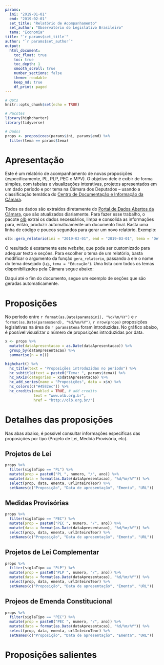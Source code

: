 ```yaml
---
params:
  ini: "2019-01-01"
  end: "2019-02-01"
  set_title: "Relatório de Acompanhamento"
  set_author: "Observatório do Legislativo Brasileiro"
  tema: "Economia"
title: "`r params$set_title`"
author: "`r params$set_author`"
output: 
  html_document:
    toc_float: true
    toc: true
    toc_depth: 1
    smooth_scroll: true
    number_sections: false
    theme: readable
    keep_md: true
    df_print: paged
---
```


```r
# Opts
knitr::opts_chunk$set(echo = TRUE)

# Pacotes
library(highcharter)
library(tidyverse)

# Dados
props <- proposicoes(params$ini, params$end) %>%
  filter(tema == params$tema)
```

# Apresentação

Este é um relatório de acompanhamento de novas proposições (especificamente, PL, PLP, PEC e MPV). O objetivo dele é exibir de forma simples, com tabelas e visualizações interativas, projetos apresentados em um dado período e por tema na Câmara dos Deputados -- usando a classificação temática do [Centro de Documentação e Informação da Câmara](https://www2.camara.leg.br/a-camara/estruturaadm/diretorias/diretoria-legislativa/estrutura-1/cedi). 

Todos os dados são extraídos diretamente do [Portal de Dados Abertos da Câmara](https://dadosabertos.camara.leg.br/), que são atualizados diariamente. Para fazer esse trabalho, o pacote [olb](https://github.com/meirelesff) extrai os dados necessários, limpa e consolida as informações para, então, produzir automaticamente um documento final. Basta uma linha de código e poucos segundos para gerar um novo relatório. Exemplo:

```r
olb::gera_relatorio(ini = "2019-02-01", end = "2019-03-01", tema = "Defesa e Segurança")
```

O resultado é exatamente este *website*, que pode ser customizado para adequar texto e seções. Para escolher o tema de um relatório, basta modificar o argumento da função `gera_relatorio`, passando a ele o nome do tema desejado (i.g., `tema = "Educação"`). Uma lista com todos os temas disponibilizados pela Câmara segue abaixo:




Daqui até o fim do documento, segue um exemplo de seções que são geradas automaticamente.

# Proposições

No período entre `r format(as.Date(params$ini), "%d/%m/%Y")` e `r format(as.Date(params$end), "%d/%m/%Y")`, `r nrow(props)` proposições legislativas na área de `r params$tema` foram introduzidas. No gráfico abaixo, é possível visualizar o número de proposições introduzidas por data.

```r
x <- props %>%
  mutate(dataApresentacao = as.Date(dataApresentacao)) %>%
  group_by(dataApresentacao) %>%
  summarise(n = n())

highchart() %>% 
  hc_title(text = "Proposições introduzidas no período") %>%
  hc_subtitle(text = paste0("Tema: ", params$tema)) %>%
  hc_xAxis(categories = x$dataApresentacao) %>% 
  hc_add_series(name = "Proposições", data = x$n) %>%
  hc_colors(c("#4582ec")) %>%
  hc_credits(enabled = TRUE, # add credits
             text = "www.olb.org.br",
             href = "http://olb.org.br/")

```


# Detalhes das proposições {.tabset}

Nas abas abaixo, é possível consultar informações específicas das proposições por tipo (Projeto de Lei, Medida Provisória, etc).



## Projetos de Lei


```r
props %>%
  filter(siglaTipo == "PL") %>%
  mutate(prop = paste0("PL ", numero, "/", ano)) %>%
  mutate(data = format(as.Date(dataApresentacao), "%d/%m/%Y")) %>%
  select(prop, data, ementa, urlInteiroTeor) %>%
  setNames(c("Proposição", "Data de apresentação", "Ementa", "URL"))
```


## Medidas Provisórias


```r
props %>%
  filter(siglaTipo == "PEC") %>%
  mutate(prop = paste0("PEC ", numero, "/", ano)) %>%
  mutate(data = format(as.Date(dataApresentacao), "%d/%m/%Y")) %>%
  select(prop, data, ementa, urlInteiroTeor) %>%
  setNames(c("Proposição", "Data de apresentação", "Ementa", "URL"))
```


## Projetos de Lei Complementar


```r
props %>%
  filter(siglaTipo == "PLP") %>%
  mutate(prop = paste0("PLP ", numero, "/", ano)) %>%
  mutate(data = format(as.Date(dataApresentacao), "%d/%m/%Y")) %>%
  select(prop, data, ementa, urlInteiroTeor) %>%
  setNames(c("Proposição", "Data de apresentação", "Ementa", "URL"))
```


## Projeos de Emenda Constitucional


```r
props %>%
  filter(siglaTipo == "PEC") %>%
  mutate(prop = paste0("PEC ", numero, "/", ano)) %>%
  mutate(data = format(as.Date(dataApresentacao), "%d/%m/%Y")) %>%
  select(prop, data, ementa, urlInteiroTeor) %>%
  setNames(c("Proposição", "Data de apresentação", "Ementa", "URL"))
```


# Proposições salientes








